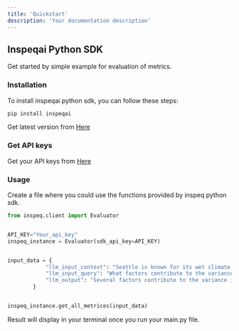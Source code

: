 ```yaml
---
title: 'Quickstart'
description: 'Your documentation description'
---
```


## Inspeqai Python SDK
Get started by simple example for evaluation of metrics.

### Installation

To install inspeqai python sdk, you can follow these steps:

```bash
pip install inspeqai
```
Get latest version from <a href="https://pypi.org/project/inspeqai/" target="_blank"> Here</a>


### Get API keys

Get your API keys from <a href="https://app.inspeq.ai/" target="_blank">Here</a>

### Usage 
Create a file where you could use the functions provided by inspeq python sdk.
```python main.py
from inspeq.client import Evaluator


API_KEY="Your_api_key"
inspeq_instance = Evaluator(sdk_api_key=API_KEY)


input_data = {
            "llm_input_context": "Seattle is known for its wet climate due to its location in the Pacific Northwest region of the United States. From 1981 to 2010, the average annual precipitation measured at Seattle-Tacoma International Airport was 37.49 inches (952 mm). This significant amount of rainfall contributes to lush vegetation and a generally green landscape throughout the year. The city's proximity to the Pacific Ocean also influences its weather patterns, with maritime air masses bringing moisture-laden air inland. However, despite the overall wetness of the climate, there is a great variance in local climates within the Seattle area.",
            "llm_input_query": "What factors contribute to the variance in local climates in the Seattle area?",
            "llm_output": "Several factors contribute to the variance in local climates in the Seattle area. One significant factor is the presence of the Olympic Mountains to the west of the city. These mountains act as a barrier, causing the 'rain shadow effect' where the western slopes receive abundant rainfall while the eastern slopes experience much drier conditions. Additionally, Seattle's proximity to Puget Sound and other bodies of water can create microclimates, with areas closer to the water experiencing milder temperatures due to the moderating influence of the water. Furthermore, elevation plays a role, with higher elevations generally being cooler and receiving more precipitation compared to lower-lying areas. Urban heat island effects can also impact local climates, with downtown areas typically being warmer than surrounding suburbs and rural areas.",
        }


inspeq_instance.get_all_metrices(input_data)
```

Result will display in your terminal once you run your main.py file.
















